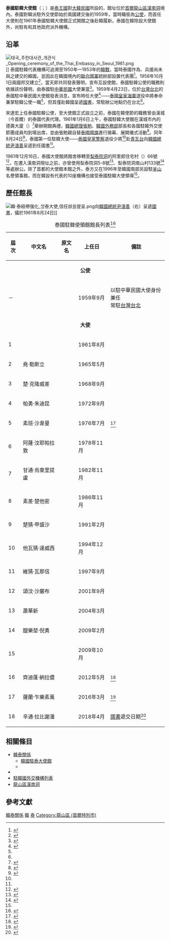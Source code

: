 {{noteTA
|1=zh:朝鮮戰爭; zh-cn:朝鲜战争; zh-tw:韓戰; zh-hk:韓戰; zh-sg:韩战;
}}
{{Infobox diplomatic mission
| name              = 泰國駐韓大使館<br><small>{{lang|th|สถานเอกอัครราชทูตไทย ณ กรุงโซล}}</small><br><small>{{lang|ko|주한 태국 대사관}}<br>[[File:Garuda_Emblem_of_Thailand_(Gold).svg|130px]]</small>
| image             = Thai Embassy in Seoul.jpg
|caption = <center>泰國駐韓大使館館舍，位於首爾龍山區的大使館路（{{lang|ko|대사관로}}）街邊</center>
| location          = {{ROK}}[[首爾|首爾]]
| address           = [[龍山區_(首爾)|龍山區]][[漢南洞|漢南洞]]653-7
| department        =[[File:Seal_of_the_Thai_Ministry_of_Foreign_Affairs.png|23px]] [[泰國外交部|泰國外交部]]
| ambassador        = 辛通·拉比謝潘
| open              = 1961年
| consul_general    =
| high_commissioner =
  | lat_degrees = 37
  | lat_minutes = 32
  | lat_seconds = 00.1
  | lat_direction = N
  | long_degrees = 127
  | long_minutes = 00
  | long_seconds = 10.1
  | long_direction = E
| website           = [http://www.thaiembassy.org/seoul/ 官方網站]
}}

'''泰國駐韓大使館'''（{{lang-th|สถานเอกอัครราชทูตไทย ณ กรุงโซล}}；{{lang-ko|주한 태국 대사관}}）是[[泰王國|泰王國]]對[[大韓民國|大韓民國]]所設的{{Link-en|泰國駐外機構列表|List of diplomatic missions of Thailand|外交代表機構}}，館址位於[[首爾|首爾]][[龍山區_(首爾)|龍山區]][[漢南洞|漢南洞]]境內。泰國對韓派駐外交使節始於兩國建交後的1959年，當時職銜為[[公使|公使]]，而首任大使則在1961年泰國駐韓大使館正式開館之後赴韓履新。泰國在韓除設大使館外，尚駐有{{Link-sv|名譽領事館|Honorärkonsulat}}和其他政府派外機構。

==沿革==
[[File:태국_주한대사관_개관식_Opening_ceremony_of_the_Thai_Embassy_in_Seoul_1961.png|thumb]]]]
{{Infobox Korean name
| hangul  = 주한 태국 대사관
| hanja   = 駐韓泰國大使館
| rr      = Juhan Taeguk daesagwan
| mr      = Chuhan T'aeguk taesakwan
| context = 
| img     = 
| caption = 
}}
泰國駐韓代表機構可追溯至1950年—1953年的[[韓戰|韓戰]]，當時泰國作為{{Link-en|泰國韓戰史|Thailand in the Korean War|韓戰參戰國}}、兵援尚未與之建交的韓國，並因此在韓國境內的[[聯合國軍|聯合國軍]]統帥部設置代表團<ref name="中央日報">{{Cite news |title=泰大使宋達宏 將兼駐韓公使 定下月中赴韓呈遞國書 |date=1959-04-24 |publisher=[[中央日報|中央日報]] |page=第1版}}{{zh-hant icon}}</ref>。1958年10月1日兩國邦交建立<ref name="泰pdf">{{Cite journal |journal={{lang|th|หนังสือวิทยุสราญรมย์}} |publisher={{lang|th|วิทยุสราญรมย์ [[泰國外交部|กระทรวงต่างประเทศ]]}} |script-title=th:ความสัมพันธ์ทางการทูตไทย–เกาหลีใต้ Diplomatic Relations between the Kingdom of Thailand and the Republic of Korea |issue=41-42 |issn=1513-105X |date=2009-10-13 |url=http://www.mfa.go.th/saranrom/contents/ebook/ebook-20140604-144348/#/119/zoomed |archivedate=2016-11-18 |accessdate=2016-11-18 |archiveurl=https://web.archive.org/web/20161118090925/http://www.mfa.go.th/saranrom/contents/ebook/ebook-20140604-144348/#/119/zoomed |page=p. 118 |deadurl=yes }}{{th icon}}{{en icon}}</ref>，當天即共同發表聲明，宣布互設使館，泰國駐韓公使的職務則依據該份聲明，由泰國駐[[中華民國|中華民國]]大使兼當<ref name="崔">{{Cite news |script-title=ko:崔駐越大使가 駐泰公使兼任 |work={{lang|ko|[[東亞日報|東亞日報]]}} |page={{lang|ko|1면}} |date=1959-01-21 }}{{ko icon}}</ref>。1959年4月23日，位於[[台灣|台灣]][[台北|台北]]的泰國駐中華民國大使館發表消息，宣布時任大使<ref name="京鄉1959">{{Cite news |script-title=ko:駐韓大使도兼務 駐國府泰國大使 |publisher={{lang|ko|[[京鄉新聞|京鄕新聞 夕刊]]}} |page={{lang|ko|1면}} |date=1959-04-24}}{{ko icon}}</ref>——[[泰國皇家海軍|泰國皇家海軍]]退役中將{{Link-th|宋達宏|หลวงสุนาวินวิวัฒน์ (พิศาล สุนาวินวิวัฒน์)}}奉命兼掌駐韓公使一職<ref name="泰pdf"/>，但其僅赴韓國呈遞[[國書|國書]]，常駐辦公地點仍在台北<ref name="中央日報"/>。

宋達宏上任泰國駐韓公使，至大使館正式設立之前，泰國在韓使節的職務曾由漢城（今首爾）的{{Link-en|聯合國韓國統一復興委員會|UNCURK}}泰國代表代理。1961年1月6日上午，泰國駐韓大使館在漢城市內的德壽大廈（{{lang|ko|덕수삘딩}}）<ref>{{Cite news |script-title=ko:泰國大使舘開舘式 六日 德壽「삘딩」서 |publisher={{lang|ko|[[京鄉新聞|京鄕新聞 夕刊]]}} |page={{lang|ko|1면}} |date=1961-01-05}}{{ko icon}}</ref>舉辦開館典禮，[[韓國總理|韓國總理]][[張勉_(韓國)|張勉]]、[[大韓民國外交部|韓國外務部]]部長{{Link-ko|鄭一亨|정일형}}和各國駐韓外交使節團成員均到場出席，並由張勉親自替[[泰國國旗|泰國國旗]]進行揭幕、展開儀式活動<ref name="開館">{{Citation |script-title=ko:泰駐韓大使舘開舘 |publisher={{lang|ko|[[東亞日報|東亞日報]]}} |page={{lang|ko|1면}} |date=1961-01-07}}{{ko icon}}</ref>。同年8月24日<ref name="國書">{{Citation |script-title=ko:泰國大使信任狀 |publisher={{lang|ko|[[京鄉新聞|京鄕新聞 夕刊]]}} |page={{lang|ko|1면}} |date=1961-08-24}}{{ko icon}}</ref>，泰國第一任駐韓大使——[[泰國皇家警察|泰國皇家警察]]退役少將{{Link-th|參·昂素觸|ชาญ อังศุโชติ}}<ref name="泰pdf"/>赴[[青瓦台|青瓦台]]向[[韓國總統|韓國總統]][[尹潽善|尹潽善]]呈遞到任國書<ref name="國書"/>。

1961年12月16日，泰國大使館將館舍移轉至[[梨泰院洞|梨泰院洞]]的阿里郎住宅村（{{lang|ko|아리랑주택촌}}）66號<ref>{{Cite news |script-title=ko:動靜 |publisher={{lang|ko|[[東亞日報|東亞日報 夕刊]]}} |page={{lang|ko|1면}} |date=1961-12-17}}{{ko icon}}</ref>，在遷入漢南洞現址之前，亦曾使用梨泰院洞5-8號<ref name="Korea Annual 1970">{{Cite book |script-title=en:Korea Annual 1970 |edition={{lang|en|7th Annual Edition}} |publisher={{lang|en|[[韓國聯合通訊社|Hapdong News Agency]]}} |date=1970 |page=p435}}{{en icon}}</ref>、梨泰院洞南山村133號<ref name="Korea Annual 1981">{{Cite book |script-title=en:Korea Annual 1981 |publisher={{lang|en|[[韓國聯合通訊社|Yonhap News Agency]]}} |date=1981 |edition={{lang|en|18th Annual Edition}} |page=p462  }}{{en icon}}</ref>等處辦公。除了首都的大使館本館之外，泰方又在1996年至韓國南部另設駐[[釜山|釜山]]名譽領事館，而在韓設有代表的10座{{Link-en|泰國政府|Government of Thailand}}機構也接受泰國駐韓大使領導<ref name="泰pdf"/>。

==歷任館長==
[[File:韓·泰紐帶强化_앙泰大使,信任狀을提呈.png|thumb]]向[[韓國總統|韓國總統]][[尹潽善|尹潽善]]（右）呈遞[[國書|國書]]，攝於1961年8月24日]]
{|class="wikitable sortable" style="font-size: 100%" align=center
|+ 泰國駐韓使領館館長列表<ref name="MOFA Thailand">{{Citation |script-title=ko:태국게황 |page=111-112 |publisher={{lang|ko|[[大韓民國外交部|외교통상부 남아시아태평양국 동남아과]]}} |date=2012 |issn=2005-4025 }}</ref>
!屆次!!  中文名 !!原文名 !! 上任日  !! 備註
|-
|colspan=5 bgcolor=#B1D2E2 height="1px"|<center>'''公使'''</center>
|-
| － || {{Link-th|宋達宏|หลวงสุนาวินวิวัฒน์ (พิศาล สุนาวินวิวัฒน์)}} || {{lang|th|หลวงสุนาวินวิวัฒน์}}  || 1959年9月|| 以駐中華民國大使身份兼任<br>常駐[[台灣|台灣]][[台北|台北]]
|-
|colspan=5 bgcolor=#B1D2E2 height="1px"|<center>'''大使'''</center>
|-
| 1 || {{Link-th|參·昂素觸|ชาญ อังศุโชติ}} || {{lang|th|ชาญ อังศุโชติ}} || 1961年8月|| 
|-
| 2 || 堯·勒斯立 || {{lang|th|ยวด เลิศฤทธิ์}} || 1965年5月||
|-
| 3 || 楚·克隆威差 || {{lang|th|โชติ คล่องวิชา}} || 1968年9月||
|-
| 4 || 帕勇·朱迪昆 || {{lang|th|พยง ชุติกุล}} || 1972年9月||
|-
| 5 || 素班·沙韋曼 || {{lang|th|สุบรรณ เศวตมาลย์}} || 1976年7月||<ref>{{Cite news |script-title=ko:朴大統領에信任狀 新任駐韓泰國大使 |publisher={{lang|ko|[[東亞日報|東亞日報]]}} |page={{lang|ko|1면}} |date=1976-07-20}}{{ko icon}}</ref>
|-
| 6 || 阿薩·汶耶帕拉敦 ||  {{lang|th|อาสา บูรณ์ยาประท้วง}} || 1978年11月||
|-
| 7 || 甘通·烏東里提盧 || {{lang|th|กำธร อุดมฤทธิรุจ}} || 1982年11月||
|-
| 8 || 素差·楚他密 || {{lang|th|สุชาติ จุฑาสมิต}} || 1986年11月||
|-
| 9 || 楚猜·甲盛沙 || {{lang|th|ชูชัย เกษมศานติ์}} || 1991年2月||
|-
| 10 || 他瓦猜·達威西 || {{lang|th|ธวัชชัย ทวีศรี}} || 1994年12月||
|-
| 11 || 維猜·瓦那信 || {{lang|th|วิชัย วรรณสิน}} || 1997年9月||
|-
| 12 || 頌汶·沙嚴布 || {{lang|th|สมบูรณ์ เสงี่ยมบุตร}} || 2001年9月||
|-
| 13 || 蕭華新 || {{lang|th|วศิน ธีรเวชญาณ}} || 2004年3月||
|-
| 14 || 醍樂堃·倪勇 || {{lang|th|ธีรกุล นิยม}} || 2009年2月||
|-
| 15 || {{Link-en|猜榮·沙集巴儂|Chaiyong Satjipanon}} || {{lang|th|ชัยยงค์ สัจจิพานนท์}} || 2009年10月||
|-
| 16 || 齊迪蓬·納拉儂 ||{{lang|th|กิตติพงษ์ ณ ระนอง}} || 2012年5月||<ref name="齊迪蓬">{{Cite web|script-title=ko:李대통령, 태국 등 주한대사 신임장 받아 |publisher={{lang|ko|[[韓國聯合通訊社|연합뉴스]]}} |author={{lang|ko|김병만}} |date=2012-05-18 |url=https://hk.mobi.yahoo.com/news/%EB%8C%80%ED%86%B5%EB%A0%B9-%ED%83%9C%EA%B5%AD-%EB%93%B1-%EC%A3%BC%ED%95%9C%EB%8C%80%EC%82%AC-%EC%8B%A0%EC%9E%84%EC%9E%A5-%EB%B0%9B%EC%95%84-013133986.html |accessdate=2016-11-20 |archivedate=2016-11-20 |archiveurl=https://archive.is/20161120150702/https://hk.mobi.yahoo.com/news/%EB%8C%80%ED%86%B5%EB%A0%B9-%ED%83%9C%EA%B5%AD-%EB%93%B1-%EC%A3%BC%ED%95%9C%EB%8C%80%EC%82%AC-%EC%8B%A0%EC%9E%84%EC%9E%A5-%EB%B0%9B%EC%95%84-013133986.html |deadurl=yes }}{{ko icon}}</ref>
|-
| 17 || 薩蘭·乍樂素萬 || {{lang|th|ศรัณย์ เจริญสุวรรณ}}|| 2016年3月||<ref name="薩蘭">{{Cite web|script-title=ko:신임 주한대사 신임장 제정 |publisher={{lang|ko|[[大韓民國外交部|대한민국 외교부]]}} |date=2016-03-21 |url=https://mofa.go.kr/webmodule/htsboard/template/read/korboardread.jsp?typeID=6&boardid=235&seqno=359068&c=&t=&pagenum=1&tableName=TYPE_DATABOARD&pc=&dc=&wc=&lu=&vu=&iu=&du= |accessdate=2016-11-20 |archivedate=2016-11-20 |archiveurl=https://archive.is/20161120143937/https://mofa.go.kr/webmodule/htsboard/template/read/korboardread.jsp?typeID=6&boardid=235&seqno=359068&c=&t=&pagenum=1&tableName=TYPE_DATABOARD&pc=&dc=&wc=&lu=&vu=&iu=&du= |deadurl=yes }}{{ko icon}}</ref>
|-
| 18 || 辛通·拉比謝潘|| {{lang|th|สิงห์ทอง ลาภพิเศษพันธุ์}}|| 2018年4月 ||[[國書|國書]]遞交日期<ref>{{Citation |chapter-url=http://archive.is/artDx |chapter=현재 주한공관장 List(상주대사 서열순).xls |script-title=ko:업무안내서 목록｜주한공관 외교부 |publisher={{lang|ko|[[大韓民國外交部|대한민국 외교부]]}} |date=2016-11-08 |url=http://www.mofa.go.kr/www/brd/m_4072/list.do |archiveurl=https://archive.today/20181010075409/http://www.mofa.go.kr/www/brd/m_4072/list.do |archivedate=2018-10-10 |accessdate=2018-10-10  |dead-url=no }}{{ko icon}}</ref>
|}

==相關條目==
{{commonscat|Thai Embassy, Seoul}}
{{Portal box|國際關係|泰國|大韓民國|image1=Balanceofpower.png}}
*[[韓泰關係|韓泰關係]]
**[[大韓民國駐泰國大使館|韓國駐泰大使館]]
**{{Link-en|泰國韓戰史|Thailand in the Korean War}}
*{{Link-en|泰國駐外機構列表|List of diplomatic missions of Thailand}}
*[[駐韓國外交機構列表|駐韓國外交機構列表]]
*[[龍山區_(首爾)|龍山區]][[漢南洞|漢南洞]]

== 參考文獻 ==
{{Reflist|2}}
{{泰國駐外機構}}
{{駐韓國外交代表機構}}
[[Category:韓泰關係|]]
[[Category:泰國駐外機構|韓]]
[[Category:駐韓國外交代表機構|泰]]
[[Category:龍山區_(首爾特別市)|Category:龍山區 (首爾特別市)]]